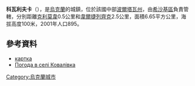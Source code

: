 {{coord|50|1|22|N|34|3|38|E|scale:100000_region:UA|display=title}}

'''科瓦利夫卡'''（{{lang-uk|Ковалівка}}），是[[烏克蘭|烏克蘭]]的城鎮，位於該國中部[[波爾塔瓦州|波爾塔瓦州]]，由[[希沙基區|希沙基區]]負責管轄，分別距離[[克利莫韋_(希沙基區)|克利莫韋]]0.5公里和[[韋爾捷列齊克|韋爾捷列齊克]]2.5公里，面積6.65平方公里，海拔高度100米，2001年人口895。

==參考資料==
* [http://gska2.rada.gov.ua/pls/z7502/A005?rdat1=26.04.2009&rf7571=26973 картка]{{dead link|date=2018年4月 |bot=InternetArchiveBot |fix-attempted=yes }}
* [http://weather.in.ua/ua/poltavskaja/10868 Погода в селі Ковалівка] {{Wayback|url=http://weather.in.ua/ua/poltavskaja/10868 |date=20111219185705 }}

{{Ukraine-geo-stub}}
[[Category:烏克蘭城市|Category:烏克蘭城市]]